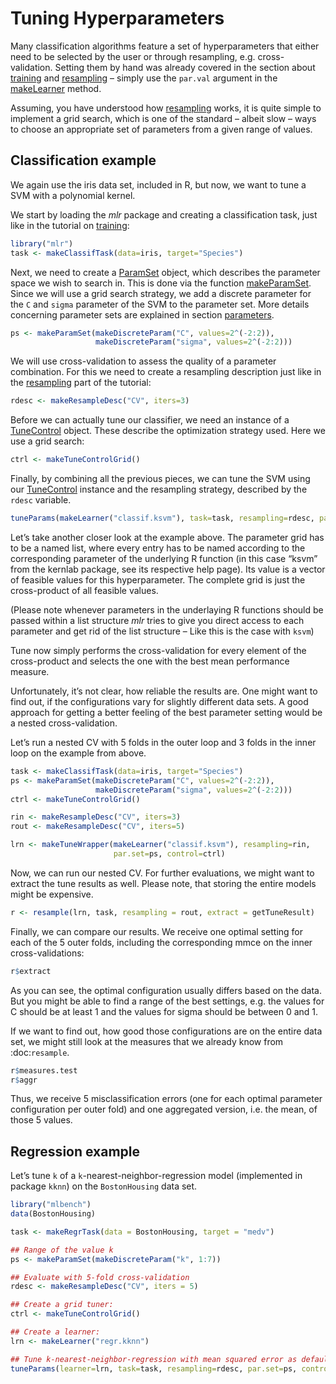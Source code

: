 Tuning Hyperparameters
======================

Many classification algorithms feature a set of hyperparameters that
either need to be selected by the user or through resampling,
e.g. cross-validation. Setting them by hand was already covered in the
section about [training](train.md) and [resampling](resample.md) -- simply use the
`par.val` argument in the [makeLearner](http://berndbischl.github.io/mlr/man/makeLearner.html) method.

Assuming, you have understood how [resampling](resample.md) works, it is
quite simple to implement a grid search, which is one of the standard
-- albeit slow -- ways to choose an appropriate set of parameters from a
given range of values.


Classification example
----------------------

We again use the iris data set, included in R, but now, we want to
tune a SVM with a polynomial kernel.

We start by loading the *mlr* package and creating a classification
task, just like in the tutorial on [training](train.md):

```r
library("mlr")
task <- makeClassifTask(data=iris, target="Species")
``` 

Next, we need to create a [ParamSet](http://berndbischl.github.io/ParamHelpers/man/makeParamSet.html) object, which describes the parameter space 
we wish to search in. This is done via the function [makeParamSet](http://berndbischl.github.io/ParamHelpers/man/makeParamSet.html).
Since we will use a grid search strategy, we add a discrete parameter for the 
`C` and `sigma` parameter of the SVM to the parameter set.
More details concerning parameter sets are explained in section [parameters](parameters.md).

```r
ps <- makeParamSet(makeDiscreteParam("C", values=2^(-2:2)),
                   makeDiscreteParam("sigma", values=2^(-2:2)))
``` 

We will use cross-validation to assess the quality of a parameter
combination. For this we need to create a resampling description just
like in the [resampling](resample.md) part of the tutorial:

```r
rdesc <- makeResampleDesc("CV", iters=3)
``` 

Before we can actually tune our classifier, we need an instance of a
[TuneControl](http://berndbischl.github.io/mlr/man/TuneControl.html) object. These describe the optimization strategy
used. Here we use a grid search:

```r
ctrl <- makeTuneControlGrid()
``` 

Finally, by combining all the previous pieces, we can tune the SVM
using our [TuneControl](http://berndbischl.github.io/mlr/man/TuneControl.html) instance and the resampling strategy,
described by the `rdesc` variable.

```r
tuneParams(makeLearner("classif.ksvm"), task=task, resampling=rdesc, par.set=ps, control=ctrl)
``` 

Let's take another closer look at the example above. The parameter grid has
to be a named list, where every entry has to be named according to the
corresponding parameter of the underlying R function (in this case
"ksvm" from the kernlab package, see its respective help page).  Its
value is a vector of feasible values for this hyperparameter. The
complete grid is just the cross-product of all feasible values.

(Please note whenever parameters in the underlaying R functions should be 
passed within a list structure *mlr* tries to give you direct access to
each parameter and get rid of the list structure -- Like this is the case with `ksvm`) 

Tune now simply performs the cross-validation for every element of the
cross-product and selects the one with the best mean performance
measure.

Unfortunately, it's not clear, how reliable the results are. One might
want to find out, if the configurations vary for slightly different data sets.
A good approach for getting a better feeling of the best parameter setting
would be a nested cross-validation.

Let's run a nested CV with 5 folds in the outer loop and 3 folds in the
inner loop on the example from above.

```r
task <- makeClassifTask(data=iris, target="Species")
ps <- makeParamSet(makeDiscreteParam("C", values=2^(-2:2)),
                   makeDiscreteParam("sigma", values=2^(-2:2)))
ctrl <- makeTuneControlGrid()

rin <- makeResampleDesc("CV", iters=3)
rout <- makeResampleDesc("CV", iters=5)

lrn <- makeTuneWrapper(makeLearner("classif.ksvm"), resampling=rin,
                       par.set=ps, control=ctrl)
``` 

Now, we can run our nested CV. For further evaluations, we might
want to extract the tune results as well. Please note, that storing the
entire models might be expensive.

```r
r <- resample(lrn, task, resampling = rout, extract = getTuneResult)
```

Finally, we can compare our results. We receive one optimal setting for
each of the 5 outer folds, including the corresponding mmce on the inner
cross-validations:

```r
r$extract
```

As you can see, the optimal configuration usually differs based on the data.
But you might be able to find a range of the best settings, e.g. the values
for C should be at least 1 and the values for sigma should be between 0 and 1.

If we want to find out, how good those configurations are on the entire data
set, we might still look at the measures that we already know from
:doc:`resample`.

```r
r$measures.test
r$aggr
```

Thus, we receive 5 misclassification errors (one for each optimal parameter
configuration per outer fold) and one aggregated version, i.e. the mean,
of those 5 values.

Regression example
------------------

Let's tune `k` of a `k`-nearest-neighbor-regression model (implemented
in package ``kknn``) on the ``BostonHousing`` data set.

```r
library("mlbench")
data(BostonHousing)

task <- makeRegrTask(data = BostonHousing, target = "medv")

## Range of the value k
ps <- makeParamSet(makeDiscreteParam("k", 1:7))

## Evaluate with 5-fold cross-validation
rdesc <- makeResampleDesc("CV", iters = 5)

## Create a grid tuner:
ctrl <- makeTuneControlGrid()

## Create a learner:
lrn <- makeLearner("regr.kknn")

## Tune k-nearest-neighbor-regression with mean squared error as default measure
tuneParams(learner=lrn, task=task, resampling=rdesc, par.set=ps, control=ctrl, measures=mse)
``` 




<!--(
.. |tune-varsel_processing| image:: /_images/tune-varsel_processing.png
     :align: middle
     :width: 50em
     :alt: Variable selection as a tuning.
     
)-->
